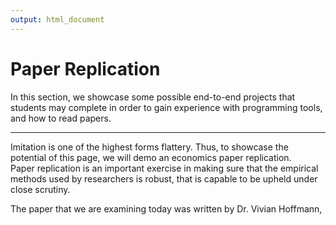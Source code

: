 ```yaml
---
output: html_document
---
```

# Paper Replication
In this section, we showcase some possible end-to-end projects that students may complete in order to gain experience with programming tools, and how to read papers. 

<hr> </hr>

Imitation is one of the highest forms flattery. Thus, to showcase the potential of this page, we will demo an economics paper replication. <br/>
Paper replication is an important exercise in making sure that the empirical methods used by researchers is robust, that is capable to be upheld under close scrutiny. <br/>

The paper that we are examining today was written by Dr. Vivian Hoffmann, 


